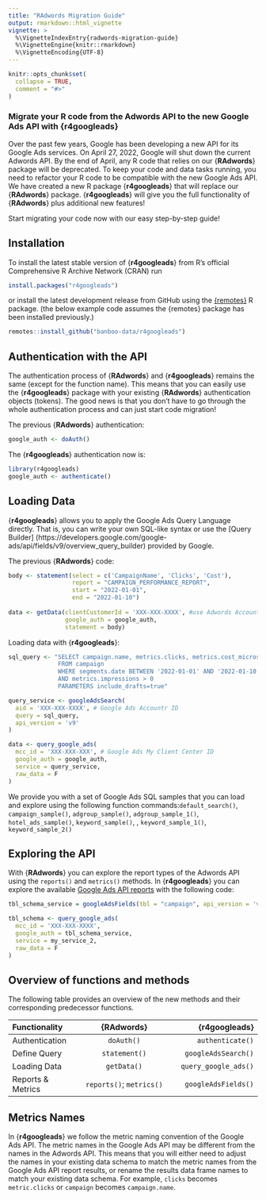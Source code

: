 ```yaml
---
title: "RAdwords Migration Guide"
output: rmarkdown::html_vignette
vignette: >
  %\VignetteIndexEntry{radwords-migration-guide}
  %\VignetteEngine{knitr::rmarkdown}
  %\VignetteEncoding{UTF-8}
---
```


```r
knitr::opts_chunk$set(
  collapse = TRUE,
  comment = "#>"
)
```

### Migrate your R code from the Adwords API to the new Google Ads API with {**r4googleads**}

Over the past few years, Google has been developing a new API for its Google Ads services. On April 27, 2022, Google will shut down the current Adwords API. By the end of April, any R code that relies on our {**RAdwords**} package will be deprecated. To keep your code and data tasks running, you need to refactor your R code to be compatible with the new Google Ads API. We have created a new R package {**r4googleads**} that will replace our {**RAdwords**} package. {**r4googleads**} will give you the full functionality of {**RAdwords**} plus additional new features!

Start migrating your code now with our easy step-by-step guide!

## Installation

To install the latest stable version of {**r4googleads**} from R's official Comprehensive R Archive Network (CRAN) run

```r
install.packages("r4googleads")
```

or install the latest development release from GitHub using the [{remotes}](https://CRAN.R-project.org/package=remotes) R package. 
(the below example code assumes the {remotes} package has been installed previously.)


```r
remotes::install_github("banboo-data/r4googleads")
```


## Authentication with the API

The authentication process of {**RAdwords**} and {**r4googleads**} remains the same (except for the function name). This means that you can easily use the {**r4googleads**} package with your existing {**RAdwords**} authentication objects (tokens). The good news is that you don't have to go through the whole authentication process and can just start code migration!

The previous {**RAdwords**} authentication:

```r
google_auth <- doAuth()
```

The {**r4googleads**} authentication now is:

```r
library(r4googleads)
google_auth <- authenticate()
```


## Loading Data

{**r4googleads**} allows you to apply the Google Ads Query Language directly. That is, you can write your own SQL-like syntax or use the [Query Builder] (https://developers.google.com/google-ads/api/fields/v9/overview_query_builder) provided by Google.

The previous {**RAdwords**} code:

```r
body <- statement(select = c('CampaignName', 'Clicks', 'Cost'),
                  report = "CAMPAIGN_PERFORMANCE_REPORT",
                  start = "2022-01-01",
                  end = "2022-01-10")
                  
data <- getData(clientCustomerId = 'XXX-XXX-XXXX', #use Adwords Account Id (MCC Id will not work)
                google_auth = google_auth,
                statement = body)

```

Loading data with {**r4googleads**}:

```r
sql_query <- "SELECT campaign.name, metrics.clicks, metrics.cost_micros
              FROM campaign
              WHERE segments.date BETWEEN '2022-01-01' AND '2022-01-10'
              AND metrics.impressions > 0
              PARAMETERS include_drafts=true"

query_service <- googleAdsSearch(
  aid = 'XXX-XXX-XXXX', # Google Ads Accountr ID
  query = sql_query,
  api_version = 'v9'
)

data <- query_google_ads(
  mcc_id = 'XXX-XXX-XXX', # Google Ads My Client Center ID
  google_auth = google_auth,
  service = query_service,
  raw_data = F
)

```

We provide you with a set of Google Ads SQL samples that you can load and explore using the following function commands:`default_search()`, `campaign_sample()`, `adgroup_sample()`, `adgroup_sample_1()`, `hotel_ads_sample()`, `keyword_sample()`, , `keyword_sample_1()`, `keyword_sample_2()`


## Exploring the API

With {**RAdwords**} you can explore the report types of the Adwords API using the `reports()` and `metrics()` methods.
In {**r4googleads**} you can explore the available [Google Ads API reports](https://developers.google.com/google-ads/api/fields/v9/overview) with the following code:

```r
tbl_schema_service = googleAdsFields(tbl = "campaign", api_version = 'v9')

tbl_schema <- query_google_ads(
  mcc_id = 'XXX-XXX-XXXX',
  google_auth = tbl_schema_service,
  service = my_service_2,
  raw_data = F
)

```

## Overview of functions and methods

The following table provides an overview of the new methods and their corresponding predecessor functions.

| Functionality     | {RAdwords}                  | {r4googleads}          |
|:------------------|:---------------------------:|-----------------------:|
| Authentication    | `doAuth()`                  | `authenticate()`       |
| Define Query      | `statement()`               | `googleAdsSearch()`    |
| Loading Data      | `getData()`                 | `query_google_ads()`   |
| Reports & Metrics | `reports()`; `metrics()`    | `googleAdsFields()`    |

## Metrics Names

In {**r4googleads**} we follow the metric naming convention of the Google Ads API. The metric names in the Google Ads API may be different from the names in the Adwords API. This means that you will either need to adjust the names in your existing data schema to match the metric names from the Google Ads API report results, or rename the results data frame names to match your existing data schema. For example, `clicks` becomes `metric.clicks` or `campaign` becomes `campaign.name`.
